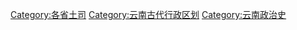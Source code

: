 [[Category:各省土司|Category:各省土司]]
[[Category:云南古代行政区划|Category:云南古代行政区划]]
[[Category:云南政治史|Category:云南政治史]]
